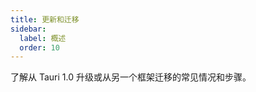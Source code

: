 ```yaml
---
title: 更新和迁移
sidebar:
  label: 概述
  order: 10
---
```


了解从 Tauri 1.0 升级或从另一个框架迁移的常见情况和步骤。


<CardGrid>
  <LinkCard
    title="从 Tauri 1.0 升级"
    href="/start/migrate/from-tauri-1/"
    description="阅读更多关于升级到版本 2 需要对版本 1 项目进行的更新的信息。"
  />
  <LinkCard
    title="从 Electron 迁移"
    href="/start/migrate/from-electron/"
    description="阅读有关将 Electron 应用程序迁移到 Tauri 的一般提示和技巧的更多信息。"
  />
  <LinkCard
    title="从 Tauri 2.0 beta 升级"
    href="/start/migrate/from-tauri-2-beta/"
    description="阅读有关 2.0 Beta 项目升级到 2.0 所需更新的更多信息。"
  />
</CardGrid>
